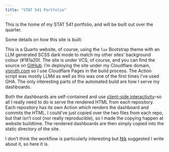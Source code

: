 ```yaml
---
title: "STAT 541 Portfolio"
---
```


This is the home of my STAT 541 portfolio, and will be built out over the quarter.

Some details on how this site is built:

This is a Quarto website, of course, using the `lux` Bootstrap theme with an LLM generated SCSS dark mode to match my other sites' background colour (#181a20). The site is under VCS, of course, and you can find the source on [GitHub](https://github.com/VisruthSK/STAT-541). I'm deploying the site under my Cloudflare domain, [visruth.com](https://www.visruth.com) so I use Cloudflare Pages in the build process. The Action script was mostly LLMd as well as this was one of the first times I've used GHA. The only interesting parts of the automated build are how I serve my dashboards.

Both the dashboards are self-contained and use [client-side interactivity](https://www.visruth.com/blog/20250503-01/)--so all I really need to do is serve the rendered HTML from each repository. Each repository has its own Action which renders the dashboard and commits the HTML. I could've just copied over the two files from each repo, but that isn't cool (nor really reproducible), so I made the copying happen at website buildtime. The rendered dashboards are then simply copied into the static directory of the site.

I don't think the workflow is particularly interesting but [Nik](https://ludic.mataroa.blog/) suggested I write about it, so here it is.
